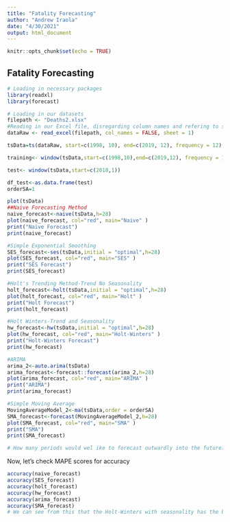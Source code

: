 ```yaml
---
title: "Fatality Forecasting"
author: "Andrew Iraola"
date: "4/30/2021"
output: html_document
---
```


```r
knitr::opts_chunk$set(echo = TRUE)
```

## Fatality Forecasting
```r
# Loading in necessary packages
library(readxl)
library(forecast)
```

```r
# Loading in our datasets
filepath <- "Deaths2.xlsx"
#Reading in our Excel file, disregarding column names and refering to sheet #1
dataRaw <- read_excel(filepath, col_names = FALSE, sheet = 1)

tsData=ts(dataRaw, start=c(1998, 10), end=c(2019, 12), frequency = 12)
```

```r
training<- window(tsData,start=c(1998,10),end=c(2019,12), frequency = 12)

test<- window(tsData,start=c(2018,1))

df_test<-as.data.frame(test)
orderSA=1

plot(tsData)
##Naive Forecasting Method
naive_forecast<-naive(tsData,h=28)
plot(naive_forecast, col="red", main="Naive" )
print("Naive Forecast")
print(naive_forecast)

#Simple Exponential Smoothing
SES_forecast<-ses(tsData,initial = "optimal",h=28)
plot(SES_forecast, col="red", main="SES" )
print("SES Forecast")
print(SES_forecast)

#Holt's Trending Method-Trend No Seasonality
holt_forecast<-holt(tsData,initial = "optimal",h=28)
plot(holt_forecast, col="red", main="Holt" )
print("Holt Forecast")
print(holt_forecast)

#Holt Winters-Trend and Seasonality
hw_forecast<-hw(tsData,initial = "optimal",h=28)
plot(hw_forecast, col="red", main="Holt-Winters" )
print("Holt-Winters Forecast")
print(hw_forecast)

#ARIMA
arima_2<-auto.arima(tsData)
arima_forecast<-forecast::forecast(arima_2,h=28)
plot(arima_forecast, col="red", main="ARIMA" )
print("ARIMA")
print(arima_forecast)

#Simple Moving Average
MovingAverageModel_2<-ma(tsData,order = orderSA)
SMA_forecast<-forecast(MovingAverageModel_2,h=28)
plot(SMA_forecast, col="red", main="SMA" )
print("SMA")
print(SMA_forecast)

# How many periods would wel ike to forecast outwardly into the future? 2026? 2028? 
```

Now, let's check MAPE scores for accuracy
```r
accuracy(naive_forecast)
accuracy(SES_forecast)
accuracy(holt_forecast)
accuracy(hw_forecast)
accuracy(arima_forecast)
accuracy(SMA_forecast)
# We can see from this that the Holt-Winters with seasonality has the best forecasting score based on lowest MAPE. 
```







